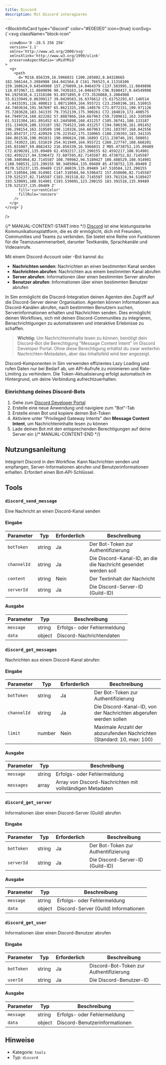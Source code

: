 ```yaml
---
title: Discord
description: Mit Discord interagieren
---
```



<BlockInfoCard 
  type="discord"
  color="#E0E0E0"
  icon={true}
  iconSvg={`<svg className="block-icon"
      
      
      
      viewBox='0 -28.5 256 256'
      version='1.1'
      xmlns='http://www.w3.org/2000/svg'
      xmlnsXlink='http://www.w3.org/1999/xlink'
      preserveAspectRatio='xMidYMid'
    >
      <g>
        <path
          d='M216.856339,16.5966031 C200.285002,8.84328665 182.566144,3.2084988 164.041564,0 C161.766523,4.11318106 159.108624,9.64549908 157.276099,14.0464379 C137.583995,11.0849896 118.072967,11.0849896 98.7430163,14.0464379 C96.9108417,9.64549908 94.1925838,4.11318106 91.8971895,0 C73.3526068,3.2084988 55.6133949,8.86399117 39.0420583,16.6376612 C5.61752293,67.146514 -3.4433191,116.400813 1.08711069,164.955721 C23.2560196,181.510915 44.7403634,191.567697 65.8621325,198.148576 C71.0772151,190.971126 75.7283628,183.341335 79.7352139,175.300261 C72.104019,172.400575 64.7949724,168.822202 57.8887866,164.667963 C59.7209612,163.310589 61.5131304,161.891452 63.2445898,160.431257 C105.36741,180.133187 151.134928,180.133187 192.754523,160.431257 C194.506336,161.891452 196.298154,163.310589 198.110326,164.667963 C191.183787,168.842556 183.854737,172.420929 176.223542,175.320965 C180.230393,183.341335 184.861538,190.991831 190.096624,198.16893 C211.238746,191.588051 232.743023,181.531619 254.911949,164.955721 C260.227747,108.668201 245.831087,59.8662432 216.856339,16.5966031 Z M85.4738752,135.09489 C72.8290281,135.09489 62.4592217,123.290155 62.4592217,108.914901 C62.4592217,94.5396472 72.607595,82.7145587 85.4738752,82.7145587 C98.3405064,82.7145587 108.709962,94.5189427 108.488529,108.914901 C108.508531,123.290155 98.3405064,135.09489 85.4738752,135.09489 Z M170.525237,135.09489 C157.88039,135.09489 147.510584,123.290155 147.510584,108.914901 C147.510584,94.5396472 157.658606,82.7145587 170.525237,82.7145587 C183.391518,82.7145587 193.761324,94.5189427 193.539891,108.914901 C193.539891,123.290155 183.391518,135.09489 170.525237,135.09489 Z'
          fill='currentColor'
          fillRule='nonzero'
        />
      </g>
    </svg>`}
/>

{/* MANUAL-CONTENT-START:intro */}
[Discord](https://discord.com) ist eine leistungsstarke Kommunikationsplattform, die es dir ermöglicht, dich mit Freunden, Communities und Teams zu verbinden. Sie bietet eine Reihe von Funktionen für die Teamzusammenarbeit, darunter Textkanäle, Sprachkanäle und Videoanrufe.

Mit einem Discord-Account oder -Bot kannst du:

- **Nachrichten senden**: Nachrichten an einen bestimmten Kanal senden
- **Nachrichten abrufen**: Nachrichten aus einem bestimmten Kanal abrufen
- **Server abrufen**: Informationen über einen bestimmten Server abrufen
- **Benutzer abrufen**: Informationen über einen bestimmten Benutzer abrufen

In Sim ermöglicht die Discord-Integration deinen Agenten den Zugriff auf die Discord-Server deiner Organisation. Agenten können Informationen aus Discord-Kanälen abrufen, nach bestimmten Benutzern suchen, Serverinformationen erhalten und Nachrichten senden. Dies ermöglicht deinen Workflows, sich mit deinen Discord-Communities zu integrieren, Benachrichtigungen zu automatisieren und interaktive Erlebnisse zu schaffen.

> **Wichtig:** Um Nachrichteninhalte lesen zu können, benötigt dein Discord-Bot die Berechtigung "Message Content Intent" im Discord Developer Portal. Ohne diese Berechtigung erhältst du zwar weiterhin Nachrichten-Metadaten, aber das Inhaltsfeld wird leer angezeigt.

Discord-Komponenten in Sim verwenden effizientes Lazy Loading und rufen Daten nur bei Bedarf ab, um API-Aufrufe zu minimieren und Rate-Limiting zu verhindern. Die Token-Aktualisierung erfolgt automatisch im Hintergrund, um deine Verbindung aufrechtzuerhalten.

### Einrichtung deines Discord-Bots

1. Gehe zum [Discord Developer Portal](https://discord.com/developers/applications)
2. Erstelle eine neue Anwendung und navigiere zum "Bot"-Tab
3. Erstelle einen Bot und kopiere deinen Bot-Token
4. Aktiviere unter "Privileged Gateway Intents" den **Message Content Intent**, um Nachrichteninhalte lesen zu können
5. Lade deinen Bot mit den entsprechenden Berechtigungen auf deine Server ein
{/* MANUAL-CONTENT-END */}

## Nutzungsanleitung

Integriert Discord in den Workflow. Kann Nachrichten senden und empfangen, Server-Informationen abrufen und Benutzerinformationen erhalten. Erfordert einen Bot-API-Schlüssel.

## Tools

### `discord_send_message`

Eine Nachricht an einen Discord-Kanal senden

#### Eingabe

| Parameter | Typ | Erforderlich | Beschreibung |
| --------- | ---- | -------- | ----------- |
| `botToken` | string | Ja | Der Bot-Token zur Authentifizierung |
| `channelId` | string | Ja | Die Discord-Kanal-ID, an die die Nachricht gesendet werden soll |
| `content` | string | Nein | Der Textinhalt der Nachricht |
| `serverId` | string | Ja | Die Discord-Server-ID \(Guild-ID\) |

#### Ausgabe

| Parameter | Typ | Beschreibung |
| --------- | ---- | ----------- |
| `message` | string | Erfolgs- oder Fehlermeldung |
| `data` | object | Discord-Nachrichtendaten |

### `discord_get_messages`

Nachrichten aus einem Discord-Kanal abrufen

#### Eingabe

| Parameter | Typ | Erforderlich | Beschreibung |
| --------- | ---- | -------- | ----------- |
| `botToken` | string | Ja | Der Bot-Token zur Authentifizierung |
| `channelId` | string | Ja | Die Discord-Kanal-ID, von der Nachrichten abgerufen werden sollen |
| `limit` | number | Nein | Maximale Anzahl der abzurufenden Nachrichten \(Standard: 10, max: 100\) |

#### Ausgabe

| Parameter | Typ | Beschreibung |
| --------- | ---- | ----------- |
| `message` | string | Erfolgs- oder Fehlermeldung |
| `messages` | array | Array von Discord-Nachrichten mit vollständigen Metadaten |

### `discord_get_server`

Informationen über einen Discord-Server (Guild) abrufen

#### Eingabe

| Parameter | Typ | Erforderlich | Beschreibung |
| --------- | ---- | -------- | ----------- |
| `botToken` | string | Ja | Der Bot-Token zur Authentifizierung |
| `serverId` | string | Ja | Die Discord-Server-ID \(Guild-ID\) |

#### Ausgabe

| Parameter | Typ | Beschreibung |
| --------- | ---- | ----------- |
| `message` | string | Erfolgs- oder Fehlermeldung |
| `data` | object | Discord-Server \(Guild\) Informationen |

### `discord_get_user`

Informationen über einen Discord-Benutzer abrufen

#### Eingabe

| Parameter | Typ | Erforderlich | Beschreibung |
| --------- | ---- | -------- | ----------- |
| `botToken` | string | Ja | Discord-Bot-Token zur Authentifizierung |
| `userId` | string | Ja | Die Discord-Benutzer-ID |

#### Ausgabe

| Parameter | Typ | Beschreibung |
| --------- | ---- | ----------- |
| `message` | string | Erfolgs- oder Fehlermeldung |
| `data` | object | Discord-Benutzerinformationen |

## Hinweise

- Kategorie: `tools`
- Typ: `discord`
